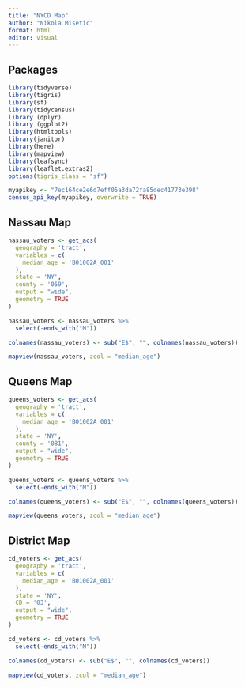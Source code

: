 ```yaml
---
title: "NYCD Map"
author: "Nikola Misetic"
format: html
editor: visual
---
```


## Packages

```r
library(tidyverse)
library(tigris)
library(sf)
library(tidycensus)
library (dplyr)
library (ggplot2)
library(htmltools)
library(janitor)
library(here)
library(mapview)
library(leafsync)
library(leaflet.extras2)
options(tigris_class = "sf")
```

```r
myapikey <- "7ec164ce2e6d7eff05a3da72fa85dec41773e398"
census_api_key(myapikey, overwrite = TRUE)
```

## Nassau Map

```r
nassau_voters <- get_acs(
  geography = 'tract',
  variables = c( 
    median_age = 'B01002A_001'
  ),
  state = 'NY',
  county = '059',
  output = "wide",
  geometry = TRUE
)
```

```r
nassau_voters <- nassau_voters %>%
  select(-ends_with("M"))

colnames(nassau_voters) <- sub("E$", "", colnames(nassau_voters))
```

```r
mapview(nassau_voters, zcol = "median_age")
```

## Queens Map

```r
queens_voters <- get_acs(
  geography = 'tract',
  variables = c( 
    median_age = 'B01002A_001'
  ),
  state = 'NY',
  county = '081',
  output = "wide",
  geometry = TRUE
)
```

```r
queens_voters <- queens_voters %>%
  select(-ends_with("M"))

colnames(queens_voters) <- sub("E$", "", colnames(queens_voters))
```

```r
mapview(queens_voters, zcol = "median_age")
```

## District Map

```r
cd_voters <- get_acs(
  geography = 'tract',
  variables = c( 
    median_age = 'B01002A_001'
  ),
  state = 'NY',
  CD = '03',
  output = "wide",
  geometry = TRUE
)
```

```r
cd_voters <- cd_voters %>%
  select(-ends_with("M"))

colnames(cd_voters) <- sub("E$", "", colnames(cd_voters))
```

```r
mapview(cd_voters, zcol = "median_age")
```
